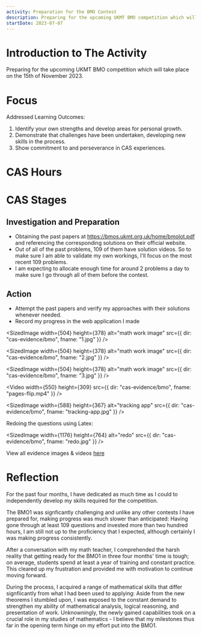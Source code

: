 ```yaml
---
activity: Preparation for the BMO Contest
description: Preparing for the upcoming UKMT BMO competition which will take place on the 15th of November 2023.
startDate: 2023-07-07
---
```


# Introduction to The Activity

Preparing for the upcoming UKMT BMO competition which will take place on the 15th of November 2023.

# Focus

Addressed Learning Outcomes:

1. Identify your own strengths and develop areas for personal growth.
2. Demonstrate that challenges have been undertaken, developing new skills in the process.
3. Show commitment to and perseverance in CAS experiences.

# CAS Hours

<CASStrandsHours creativityHours={220} activityHours={0} serviceHours={0} />

# CAS Stages

## Investigation and Preparation

- Obtaining the past papers at https://bmos.ukmt.org.uk/home/bmolot.pdf and referencing the corresponding solutions on their official website.
- Out of all of the past problems, 109 of them have solution videos. So to make sure I am able to validate my own workings, I'll focus on the most recent 109 problems.
- I am expecting to allocate enough time for around 2 problems a day to make sure I go through all of them before the contest.

## Action

- Attempt the past papers and verify my approaches with their solutions whenever needed.
- Record my progress in the web application I made

<SizedImage
  width={504}
  height={378}
  alt="math work image"
  src={{ dir: "cas-evidence/bmo", fname: "1.jpg" }}
/>

<SizedImage
  width={504}
  height={378}
  alt="math work image"
  src={{ dir: "cas-evidence/bmo", fname: "2.jpg" }}
/>

<SizedImage
  width={504}
  height={378}
  alt="math work image"
  src={{ dir: "cas-evidence/bmo", fname: "3.jpg" }}
/>

<Video
  width={550}
  height={309}
  src={{ dir: "cas-evidence/bmo", fname: "pages-flip.mp4" }}
/>

<SizedImage
  width={588}
  height={367}
  alt="tracking app"
  src={{ dir: "cas-evidence/bmo", fname: "tracking-app.jpg" }}
/>

Redoing the questions using Latex:

<SizedImage
  width={1176}
  height={764}
  alt="redo"
  src={{ dir: "cas-evidence/bmo", fname: "redo.jpg" }}
/>

View all evidence images & videos [here](https://drive.google.com/drive/folders/1w1EcL8Gi_ttD1uA5PK2u0oTHMPaLxtmm?usp=sharing)

# Reflection

For the past four months, I have dedicated as much time as I could to independently develop my skills required for the competition.

The BMO1 was signficantly challenging and unlike any other contests I have prepared for, making progress was much slower than anticipated: Having gone through at least 109 questions and invested more than two hundred hours, I am still not up to the proficiency that I expected, although certainly I was making progress consistently.

After a conversation with my math teacher, I comprehended the harsh reality that getting ready for the BMO1 in three four months' time is tough; on average, students spend at least a year of training and constant practice. This cleared up my frustration and provided me with motivation to continue moving forward.

During the process, I acquired a range of mathematical skills that differ signfiicantly from what I had been used to applying: Aside from the new theorems I stumbled upon, I was exposed to the constant demand to strengthen my ability of mathematical analysis, logical reasoning, and presentation of work. Unknowningly, the newly gained capabilities took on a crucial role in my studies of mathematics - I believe that my milestones thus far in the opening term hinge on my effort put into the BMO1.
